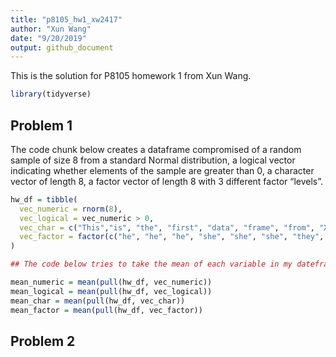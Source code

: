 ```yaml
---
title: "p8105_hw1_xw2417"
author: "Xun Wang"
date: "9/20/2019"
output: github_document
---
```


This is the solution for P8105 homework 1 from Xun Wang.

```r
library(tidyverse)
```

## Problem 1

The code chunk below creates a dataframe compromised of a random sample of size 8 from a standard Normal distribution, a logical vector indicating whether elements of the sample are greater than 0, a character vector of length 8, a factor vector of length 8 with 3 different factor “levels”.

```r

hw_df = tibble(
  vec_numeric = rnorm(8),
  vec_logical = vec_numeric > 0,
  vec_char = c("This","is", "the", "first", "data", "frame", "from", "Xun")，
  vec_factor = factor(c("he", "he", "he", "she", "she", "she", "they", "they"))
)

## The code below tries to take the mean of each variable in my dateframe.

mean_numeric = mean(pull(hw_df, vec_numeric))
mean_logical = mean(pull(hw_df, vec_logical))
mean_char = mean(pull(hw_df, vec_char))
mean_factor = mean(pull(hw_df, vec_factor))
```



## Problem 2

